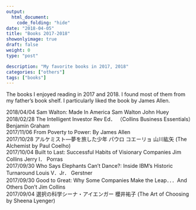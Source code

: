 ```yaml
---
output:
  html_document:
    code_folding: "hide"
date: "2018-04-05"
title: "Books 2017-2018"
showonlyimage: true
draft: false
weight: 0
type: "post"

description: "My favorite books in 2017, 2018"
categories: ["others"]
tags: ["books"]
---
```


The books I enjoyed reading in 2017 and 2018. I found most of them from my father's book shelf. I particularly liked the book by James Allen.


2018/04/04 Sam Walton: Made In America Sam Walton John Huey  
2018/02/28 The Intelligent Investor Rev Ed． （Collins Business Essentials）Benjamin Graham  
2017/11/06 From Poverty to Power: By James Allen  
2017/10/28 アルケミスト―夢を旅した少年 パウロ コエーリョ 山川紘矢 (The Alchemist by Paul Coelho)  
2017/10/04 Built to Last: Successful Habits of Visionary Companies Jim Collins Jerry I． Porras  
2017/09/30 Who Says Elephants Can’t Dance?: Inside IBM’s Historic Turnaround Louis V．Jr． Gerstner   
2017/09/30 Good to Great: Why Some Companies Make the Leap．．．And Others Don’t Jim Collins   
2017/09/04 選択の科学シーナ・アイエンガー 櫻井祐子 (The Art of Choosing by Sheena Lyenger) 

